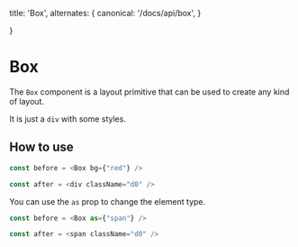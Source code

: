   title: 'Box',
  alternates: {
      canonical: '/docs/api/box',
  }

}

# Box

The `Box` component is a layout primitive that can be used to create any kind of layout.

It is just a `div` with some styles.

## How to use

```typescript
const before = <Box bg={"red"} />

const after = <div className="d0" />
```

You can use the `as` prop to change the element type.

```typescript
const before = <Box as={"span"} />

const after = <span className="d0" />
```
